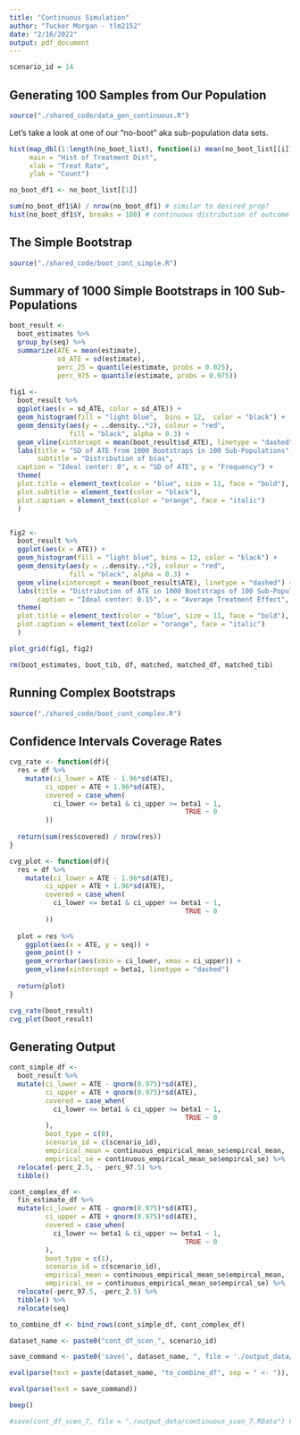 ```yaml
---
title: "Continuous Simulation"
author: "Tucker Morgan - tlm2152"
date: "2/16/2022"
output: pdf_document
---
```

```r
scenario_id = 14
```

## Generating 100 Samples from Our Population
```r
source("./shared_code/data_gen_continuous.R")
```

Let's take a look at one of our "no-boot" aka sub-population data sets.

```r
hist(map_dbl(1:length(no_boot_list), function(i) mean(no_boot_list[[i]]$A)), 
     main = "Hist of Treatment Dist",
     xlab = "Treat Rate",
     ylab = "Count")
```

```r
no_boot_df1 <- no_boot_list[[1]]

sum(no_boot_df1$A) / nrow(no_boot_df1) # similar to desired_prop?
hist(no_boot_df1$Y, breaks = 100) # continuous distribution of outcome
```

## The Simple Bootstrap

```r
source("./shared_code/boot_cont_simple.R")
```

## Summary of 1000 Simple Bootstraps in 100 Sub-Populations

```r
boot_result <-
  boot_estimates %>%
  group_by(seq) %>%
  summarize(ATE = mean(estimate),
            sd_ATE = sd(estimate),
            perc_25 = quantile(estimate, probs = 0.025),
            perc_975 = quantile(estimate, probs = 0.975))
 
fig1 <-
  boot_result %>%
  ggplot(aes(x = sd_ATE, color = sd_ATE)) +
  geom_histogram(fill = "light blue",  bins = 12,  color = "black") +
  geom_density(aes(y = ..density..*2), colour = "red", 
               fill = "black", alpha = 0.3) + 
  geom_vline(xintercept = mean(boot_result$sd_ATE), linetype = "dashed") + 
  labs(title = "SD of ATE from 1000 Bootstraps in 100 Sub-Populations",
       subtitle = "Distribution of bias",
  caption = "Ideal center: 0", x = "SD of ATE", y = "Frequency") + 
  theme(
  plot.title = element_text(color = "blue", size = 11, face = "bold"),
  plot.subtitle = element_text(color = "black"),
  plot.caption = element_text(color = "orange", face = "italic")
  )


fig2 <- 
  boot_result %>%
  ggplot(aes(x = ATE)) + 
  geom_histogram(fill = "light blue", bins = 12, color = "black") +
  geom_density(aes(y = ..density..*2), colour = "red", 
               fill = "black", alpha = 0.3) + 
  geom_vline(xintercept = mean(boot_result$ATE), linetype = "dashed") +
  labs(title = "Distribution of ATE in 1000 Bootstraps of 100 Sub-Populations", 
       caption = "Ideal center: 0.15", x = "Average Treatment Effect", y = "Frequency") + 
  theme(
  plot.title = element_text(color = "blue", size = 11, face = "bold"),
  plot.caption = element_text(color = "orange", face = "italic")
  )

plot_grid(fig1, fig2)
```

```r
rm(boot_estimates, boot_tib, df, matched, matched_df, matched_tib)
```

## Running Complex Bootstraps
```r
source("./shared_code/boot_cont_complex.R")
```


## Confidence Intervals Coverage Rates

```r
cvg_rate <- function(df){
  res = df %>% 
    mutate(ci_lower = ATE - 1.96*sd(ATE),
         ci_upper = ATE + 1.96*sd(ATE),
         covered = case_when(
           ci_lower <= beta1 & ci_upper >= beta1 ~ 1,
                                            TRUE ~ 0
         ))
  
  return(sum(res$covered) / nrow(res))
}

cvg_plot <- function(df){
  res = df %>% 
    mutate(ci_lower = ATE - 1.96*sd(ATE),
         ci_upper = ATE + 1.96*sd(ATE),
         covered = case_when(
           ci_lower <= beta1 & ci_upper >= beta1 ~ 1,
                                            TRUE ~ 0
         ))
  
  plot = res %>% 
    ggplot(aes(x = ATE, y = seq)) +
    geom_point() +
    geom_errorbar(aes(xmin = ci_lower, xmax = ci_upper)) +
    geom_vline(xintercept = beta1, linetype = "dashed")
  
  return(plot)
}

cvg_rate(boot_result)
cvg_plot(boot_result)
```

## Generating Output

```r
cont_simple_df <- 
  boot_result %>% 
  mutate(ci_lower = ATE - qnorm(0.975)*sd(ATE),
         ci_upper = ATE + qnorm(0.975)*sd(ATE),
         covered = case_when(
           ci_lower <= beta1 & ci_upper >= beta1 ~ 1,
                                            TRUE ~ 0
         ),
         boot_type = c(0),
         scenario_id = c(scenario_id), 
         empirical_mean = continuous_empirical_mean_se$empircal_mean,
         empirical_se = continuous_empirical_mean_se$empircal_se) %>% 
  relocate(-perc_2.5, - perc_97.5) %>% 
  tibble()

cont_complex_df <- 
  fin_estimate_df %>% 
  mutate(ci_lower = ATE - qnorm(0.975)*sd(ATE),
         ci_upper = ATE + qnorm(0.975)*sd(ATE),
         covered = case_when(
           ci_lower <= beta1 & ci_upper >= beta1 ~ 1,
                                            TRUE ~ 0
         ),
         boot_type = c(1),
         scenario_id = c(scenario_id), 
         empirical_mean = continuous_empirical_mean_se$empircal_mean,
         empirical_se = continuous_empirical_mean_se$empircal_se) %>% 
  relocate(-perc_97.5, -perc_2.5) %>% 
  tibble() %>% 
  relocate(seq)

to_combine_df <- bind_rows(cont_simple_df, cont_complex_df)

dataset_name <- paste0("cont_df_scen_", scenario_id)

save_command <- paste0('save(', dataset_name, ", file = './output_data/", dataset_name, ".RData')")

eval(parse(text = paste(dataset_name, "to_combine_df", sep = " <- ")), envir = .GlobalEnv)

eval(parse(text = save_command))

beep()

#save(cont_df_scen_7, file = "./output_data/continuous_scen_7.RData") # change object name and file name each run
```

